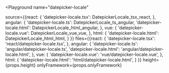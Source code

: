 

<Playground
  name="datepicker-locale"
  
  source={{react: {
             'datepicker-locale.tsx': DatepickerLocale_tsx_react,
           },
           angular: {
             'datepicker-locale.ts': DatepickerLocale_ts_angular,
             'datepicker-locale.html': DatepickerLocale_html_angular,
           },
           vue: {
             'datepicker-locale.vue': DatepickerLocale_vue_vue,
           },
           html: {
             'datepicker-locale.html': DatepickerLocale_html_html,
           }
}}
  files={{react: {
            'datepicker-locale.tsx': 'react/datepicker-locale.tsx',
          },
          angular: {
            'datepicker-locale.ts': 'angular/datepicker-locale.ts',
            'datepicker-locale.html': 'angular/datepicker-locale.html',
          },
          vue: {
            'datepicker-locale.vue': 'vue/datepicker-locale.vue',
          },
          html: {
            'datepicker-locale.html': 'html/datepicker-locale.html',
          }
}}
  height={props.height}
  onlyFramework={props.onlyFramework}
></Playground>

